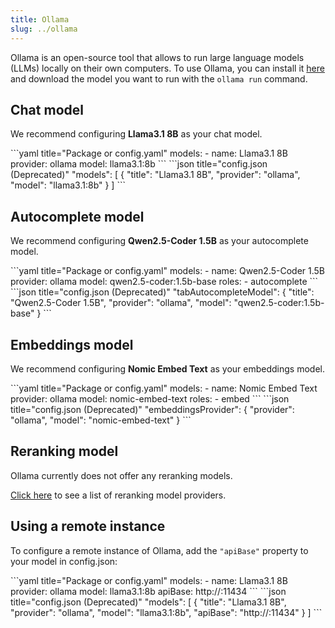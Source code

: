 ```yaml
---
title: Ollama
slug: ../ollama
---
```



Ollama is an open-source tool that allows to run large language models (LLMs) locally on their own computers. To use Ollama, you can install it [here](https://ollama.ai/download) and download the model you want to run with the `ollama run` command.

## Chat model

We recommend configuring **Llama3.1 8B** as your chat model.

<Tabs groupId="config-example">
    <TabItem value="yaml" label="YAML">
    ```yaml title="Package or config.yaml"
    models:
      - name: Llama3.1 8B
        provider: ollama
        model: llama3.1:8b
    ```
    </TabItem>
    <TabItem value="json" label="JSON">
    ```json title="config.json (Deprecated)"
      "models": [
        {
          "title": "Llama3.1 8B",
          "provider": "ollama",
          "model": "llama3.1:8b"
        }
      ]
    ```
    </TabItem>
</Tabs>

## Autocomplete model

We recommend configuring **Qwen2.5-Coder 1.5B** as your autocomplete model.

<Tabs groupId="config-example">
    <TabItem value="yaml" label="YAML">
    ```yaml title="Package or config.yaml"
    models:
      - name: Qwen2.5-Coder 1.5B
        provider: ollama
        model: qwen2.5-coder:1.5b-base
        roles:
          - autocomplete
    ```
    </TabItem>
    <TabItem value="json" label="JSON">
    ```json title="config.json (Deprecated)"
      "tabAutocompleteModel": {
        "title": "Qwen2.5-Coder 1.5B",
        "provider": "ollama",
        "model": "qwen2.5-coder:1.5b-base"
      }
    ```
    </TabItem>
</Tabs>

## Embeddings model

We recommend configuring **Nomic Embed Text** as your embeddings model.

<Tabs groupId="config-example">
    <TabItem value="yaml" label="YAML">
    ```yaml title="Package or config.yaml"
    models:
      - name: Nomic Embed Text
        provider: ollama
        model: nomic-embed-text
        roles:
          - embed
    ```
    </TabItem>
    <TabItem value="json" label="JSON">
    ```json title="config.json (Deprecated)"
      "embeddingsProvider": {
        "provider": "ollama",
        "model": "nomic-embed-text"
      }
    ```
    </TabItem>
</Tabs>

## Reranking model

Ollama currently does not offer any reranking models.

[Click here](../../model-types/reranking.mdx) to see a list of reranking model providers.

## Using a remote instance

To configure a remote instance of Ollama, add the `"apiBase"` property to your model in config.json:

<Tabs groupId="config-example">
    <TabItem value="yaml" label="YAML">
    ```yaml title="Package or config.yaml"
    models:
      - name: Llama3.1 8B
        provider: ollama
        model: llama3.1:8b
        apiBase: http://<my endpoint>:11434
    ```
    </TabItem>
    <TabItem value="json" label="JSON">
    ```json title="config.json (Deprecated)"
      "models": [
        {
          "title": "Llama3.1 8B",
          "provider": "ollama",
          "model": "llama3.1:8b",
          "apiBase": "http://<my endpoint>:11434"
        }
      ]
    ```
    </TabItem>
</Tabs>

